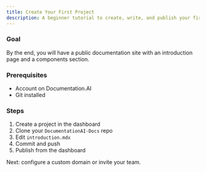 ```yaml
---
title: Create Your First Project
description: A beginner tutorial to create, write, and publish your first docs with Documentation.AI
---
```


### Goal

By the end, you will have a public documentation site with an introduction page and a components section.

### Prerequisites

- Account on Documentation.AI
- Git installed

### Steps

1. Create a project in the dashboard
2. Clone your `DocumentationAI-Docs` repo
3. Edit `introduction.mdx`
4. Commit and push
5. Publish from the dashboard

Next: configure a custom domain or invite your team.

